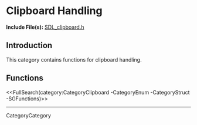 <!-- #master-page:CategoryTemplate -->
<!-- #master-date:Unknown-Date -->
<!-- format wiki -->
<!-- language en -->

= Clipboard Handling =

'''Include File(s):''' [http://hg.libsdl.org/SDL/file/default/include/SDL_clipboard.h SDL_clipboard.h]


== Introduction ==
This category contains functions for clipboard handling.

<!-- #Remove this line and the ## below to use this markup if it becomes relevant to this category -->
<!-- #== Enumerations == -->
<!-- #<<FullSearch(category:CategoryEnum CategoryClipboard -SGEnumerations)>> -->

<!-- #== Structures == -->
<!-- #<<FullSearch(category:CategoryStruct CategoryClipboard -SGStructures)>> -->

== Functions ==
<<FullSearch(category:CategoryClipboard -CategoryEnum -CategoryStruct -SGFunctions)>>


----
CategoryCategory
